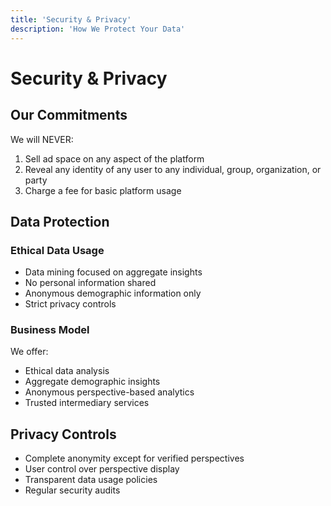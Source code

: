```yaml
---
title: 'Security & Privacy'
description: 'How We Protect Your Data'
---
```


# Security & Privacy

## Our Commitments

We will NEVER:
1. Sell ad space on any aspect of the platform
2. Reveal any identity of any user to any individual, group, organization, or party
3. Charge a fee for basic platform usage

## Data Protection

### Ethical Data Usage
- Data mining focused on aggregate insights
- No personal information shared
- Anonymous demographic information only
- Strict privacy controls

### Business Model
We offer:
- Ethical data analysis
- Aggregate demographic insights
- Anonymous perspective-based analytics
- Trusted intermediary services

## Privacy Controls
- Complete anonymity except for verified perspectives
- User control over perspective display
- Transparent data usage policies
- Regular security audits 